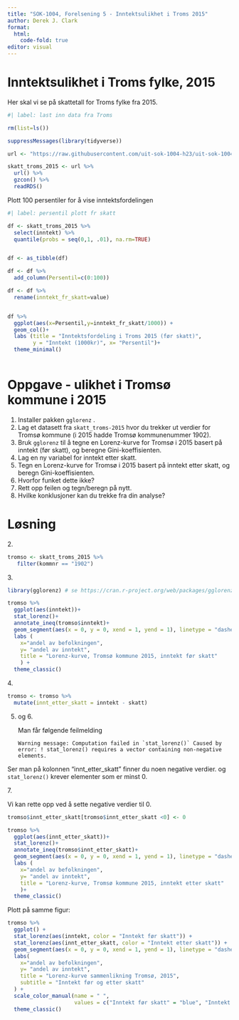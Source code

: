 ---
title: "SOK-1004, Forelsening 5 - Inntektsulikhet i Troms 2015"
author: Derek J. Clark
format:
  html:
    code-fold: true
editor: visual
---

# Inntektsulikhet i Troms fylke, 2015

Her skal vi se på skattetall for Troms fylke fra 2015.

```{r}
#| label: last inn data fra Troms

rm(list=ls())

suppressMessages(library(tidyverse))

url <- "https://raw.githubusercontent.com/uit-sok-1004-h23/uit-sok-1004-h23.github.io/main/data/skatt_troms_2015.RDS"

skatt_troms_2015 <- url %>%
  url() %>%
  gzcon() %>% 
  readRDS()

```

Plott 100 persentiler for å vise inntektsfordelingen

```{r}
#| label: persentil plott fr skatt

df <- skatt_troms_2015 %>%
  select(inntekt) %>% 
  quantile(probs = seq(0,1, .01), na.rm=TRUE)


df <- as_tibble(df)

df <- df %>% 
  add_column(Persentil=c(0:100))

df <- df %>% 
  rename(inntekt_fr_skatt=value)


df %>% 
  ggplot(aes(x=Persentil,y=inntekt_fr_skatt/1000)) +
  geom_col()+
  labs (title = "Inntektsfordeling i Troms 2015 (før skatt)",
        y = "Inntekt (1000kr)", x= "Persentil")+
  theme_minimal()
  

```

# Oppgave - ulikhet i Tromsø kommune i 2015

1.  Installer pakken `gglorenz` .
2.  Lag et datasett fra `skatt_troms-2015` hvor du trekker ut verdier for Tromsø kommune (i 2015 hadde Tromsø kommunenummer 1902).
3.  Bruk `gglorenz` til å tegne en Lorenz-kurve for Tromsø i 2015 basert på inntekt (før skatt), og beregne Gini-koeffisienten.
4.  Lag en ny variabel for inntekt etter skatt.
5.  Tegn en Lorenz-kurve for Tromsø i 2015 basert på inntekt etter skatt, og beregn Gini-koeffisienten.
6.  Hvorfor funket dette ikke?
7.  Rett opp feilen og tegn/beregn på nytt.
8.  Hvilke konklusjoner kan du trekke fra din analyse?

# Løsning

2\.

```{r}
tromso <- skatt_troms_2015 %>% 
   filter(kommnr == "1902")
```

3\.

```{r}
library(gglorenz) # se https://cran.r-project.org/web/packages/gglorenz/gglorenz.pdf

tromso %>% 
  ggplot(aes(inntekt))+
  stat_lorenz()+
  annotate_ineq(tromso$inntekt)+
  geom_segment(aes(x = 0, y = 0, xend = 1, yend = 1), linetype = "dashed") +
  labs (
    x="andel av befolkningen", 
    y= "andel av inntekt", 
    title = "Lorenz-kurve, Tromsø kommune 2015, inntekt før skatt"
    ) +
  theme_classic()
```

4\.

```{r}
tromso <- tromso %>% 
  mutate(innt_etter_skatt = inntekt - skatt)
```

5.  og 6.

    Man får følgende feilmelding

    ```         
    Warning message: Computation failed in `stat_lorenz()` Caused by error: ! stat_lorenz() requires a vector containing non-negative elements.
    ```

Ser man på kolonnen "innt_etter_skatt" finner du noen negative verdier. og `stat_lorenz()` krever elementer som er minst 0.

7\.

Vi kan rette opp ved å sette negative verdier til 0.

```{r}
tromso$innt_etter_skatt[tromso$innt_etter_skatt <0] <- 0
```

```{r}
tromso %>% 
  ggplot(aes(innt_etter_skatt))+
  stat_lorenz()+
  annotate_ineq(tromso$innt_etter_skatt)+
  geom_segment(aes(x = 0, y = 0, xend = 1, yend = 1), linetype = "dashed") +
  labs (
    x="andel av befolkningen", 
    y= "andel av inntekt", 
    title = "Lorenz-kurve, Tromsø kommune 2015, inntekt etter skatt"
    )+
  theme_classic()
```

Plott på samme figur:

```{r}
tromso %>% 
  ggplot() +
  stat_lorenz(aes(inntekt, color = "Inntekt før skatt")) +
  stat_lorenz(aes(innt_etter_skatt, color = "Inntekt etter skatt")) +
  geom_segment(aes(x = 0, y = 0, xend = 1, yend = 1), linetype = "dashed") +
  labs(
    x="andel av befolkningen", 
    y= "andel av inntekt", 
    title = "Lorenz-kurve sammenlikning Tromsø, 2015",
    subtitle = "Inntekt før og etter skatt"
  ) +
  scale_color_manual(name = " ", 
                     values = c("Inntekt før skatt" = "blue", "Inntekt etter skatt" = "red")) +
  theme_classic()


```
